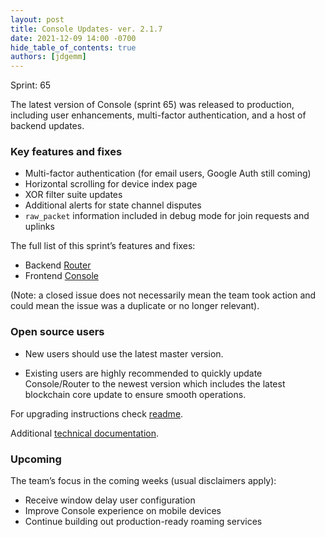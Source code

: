 ```yaml
---
layout: post
title: Console Updates- ver. 2.1.7
date: 2021-12-09 14:00 -0700
hide_table_of_contents: true
authors: [jdgemm]
---
```


Sprint: 65

The latest version of Console (sprint 65) was released to production, including user enhancements,
multi-factor authentication, and a host of backend updates.

<!--truncate-->

### Key features and fixes

- Multi-factor authentication (for email users, Google Auth still coming)
- Horizontal scrolling for device index page
- XOR filter suite updates
- Additional alerts for state channel disputes
- `raw_packet` information included in debug mode for join requests and uplinks

The full list of this sprint’s features and fixes:

- Backend [Router](https://github.com/helium/console/milestone/2?closed=1)
- Frontend [Console](https://github.com/helium/console/milestone/2?closed=1)

(Note: a closed issue does not necessarily mean the team took action and could mean the issue was a
duplicate or no longer relevant).

### Open source users

- New users should use the latest master version.

- Existing users are highly recommended to quickly update Console/Router to the newest version which
  includes the latest blockchain core update to ensure smooth operations.

For upgrading instructions check
[readme](https://github.com/helium/console#upgrading-your-open-source-consolerouter).

Additional
[technical documentation](https://docs.helium.com/use-the-network/run-console/#console-setup).

### Upcoming

The team’s focus in the coming weeks (usual disclaimers apply):

- Receive window delay user configuration
- Improve Console experience on mobile devices
- Continue building out production-ready roaming services
